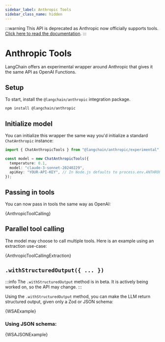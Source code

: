 ```yaml
---
sidebar_label: Anthropic Tools
sidebar_class_name: hidden
---
```


:::warning
This API is deprecated as Anthropic now officially supports tools. [Click here to read the documentation](/docs/integrations/chat/anthropic#tools).
:::

# Anthropic Tools

LangChain offers an experimental wrapper around Anthropic that gives it the same API as OpenAI Functions.

## Setup

To start, install the `@langchain/anthropic` integration package.


<IntegrationInstallTooltip></IntegrationInstallTooltip>

```bash npm2yarn
npm install @langchain/anthropic
```

## Initialize model

You can initialize this wrapper the same way you'd initialize a standard `ChatAnthropic` instance:

```typescript
import { ChatAnthropicTools } from "@langchain/anthropic/experimental";

const model = new ChatAnthropicTools({
  temperature: 0.1,
  model: "claude-3-sonnet-20240229",
  apiKey: "YOUR-API-KEY", // In Node.js defaults to process.env.ANTHROPIC_API_KEY
});
```

## Passing in tools

You can now pass in tools the same way as OpenAI:


<CodeBlock language="typescript">{AnthropicToolCalling}</CodeBlock>

## Parallel tool calling

The model may choose to call multiple tools. Here is an example using an extraction use-case:


<CodeBlock language="typescript">{AnthropicToolCallingExtraction}</CodeBlock>

## `.withStructuredOutput({ ... })`

:::info
The `.withStructuredOutput` method is in beta. It is actively being worked on, so the API may change.
:::

Using the `.withStructuredOutput` method, you can make the LLM return structured output, given only a Zod or JSON schema:


<CodeBlock language="typescript">{WSAExample}</CodeBlock>

### Using JSON schema:


<CodeBlock language="typescript">{WSAJSONExample}</CodeBlock>
